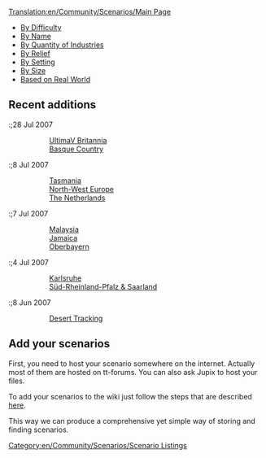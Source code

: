 [[Translation:en/Community/Scenarios/Main Page]]


* [[en/Community/Scenarios/Difficulty/Main Page|By Difficulty]]
* [[en/Community/Scenarios/List|By Name]]
* [[en/Community/Scenarios/Industry Density/Main Page|By Quantity of Industries]]
* [[en/Community/Scenarios/Relief/Main Page|By Relief]]
* [[en/Community/Scenarios/Climate/Main Page|By Setting]]
* [[en/Community/Scenarios/Size/Main Page|By Size]]
* [[en/Community/Scenarios/Real World|Based on Real World]]

==Recent additions==

:;28 Jul 2007
::[[en/Community/Scenarios/UltimaV Britannia|UltimaV Britannia]]
::[[en/Community/Scenarios/Climate/Temperate|Basque Country]]

:;8 Jul 2007
::[[en/Community/Scenarios/Real World|Tasmania]]
::[[en/Community/Scenarios/Real World|North-West Europe]]
::[[en/Community/Scenarios/Real World|The Netherlands]]

:;7 Jul 2007
::[[en/Community/Scenarios/Climate/Temperate|Malaysia]]
::[[en/Community/Scenarios/Climate/Sub-Tropical|Jamaica]]
::[[en/Community/Scenarios/Climate/Sub-Arctic|Oberbayern]]

:;4 Jul 2007
::[[en/Community/Scenarios/Climate/Temperate|Karlsruhe]]
::[[en/Community/Scenarios/Climate/Temperate|Süd-Rheinland-Pfalz & Saarland]]

:;8 Jun 2007
::[[en/Community/Scenarios/Climate/Sub-Tropical|Desert Tracking]]

==Add your scenarios==

First, you need to host your scenario somewhere on the internet. Actually most of them are hosted on tt-forums. You can also ask Jupix to host your files.

To add your scenarios to the wiki just follow the steps that are described [[en/Community/Scenarios/Scenarios Team#procedure-to-adding-a-scenario|here]].

This way we can produce a comprehensive yet simple way of storing and finding scenarios.

[[Category:en/Community/Scenarios/Scenario Listings]]